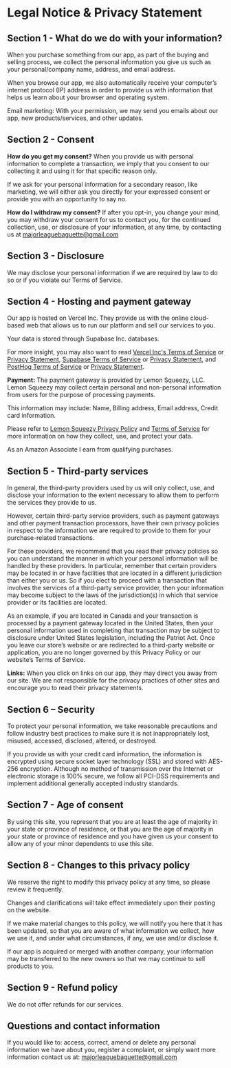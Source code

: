 # Legal Notice & Privacy Statement

## Section 1 - What do we do with your information?

When you purchase something from our app, as part of the buying and selling process, we collect the personal information you give us such as your personal/company name, address, and email address.

When you browse our app, we also automatically receive your computer’s internet protocol (IP) address in order to provide us with information that helps us learn about your browser and operating system.

Email marketing: With your permission, we may send you emails about our app, new products/services, and other updates.

## Section 2 - Consent

**How do you get my consent?**
When you provide us with personal information to complete a transaction, we imply that you consent to our collecting it and using it for that specific reason only.

If we ask for your personal information for a secondary reason, like marketing, we will either ask you directly for your expressed consent or provide you with an opportunity to say no.

**How do I withdraw my consent?**
If after you opt-in, you change your mind, you may withdraw your consent for us to contact you, for the continued collection, use, or disclosure of your information, at any time, by contacting us at majorleaguebaguette@gmail.com

## Section 3 - Disclosure

We may disclose your personal information if we are required by law to do so or if you violate our Terms of Service.

## Section 4 - Hosting and payment gateway

Our app is hosted on Vercel Inc. They provide us with the online cloud-based web that allows us to run our platform and sell our services to you.

Your data is stored through Supabase Inc. databases.

For more insight, you may also want to read [Vercel Inc's Terms of Service](#) or [Privacy Statement](#), [Supabase Terms of Service](#) or [Privacy Statement](#), and [PostHog Terms of Service](#) or [Privacy Statement](#).

**Payment:**
The payment gateway is provided by Lemon Squeezy, LLC. Lemon Squeezy may collect certain personal and non-personal information from users for the purpose of processing payments.

This information may include: Name, Billing address, Email address, Credit card information.

Please refer to [Lemon Squeezy Privacy Policy](#) and [Terms of Service](#) for more information on how they collect, use, and protect your data.

As an Amazon Associate I earn from qualifying purchases.

## Section 5 - Third-party services

In general, the third-party providers used by us will only collect, use, and disclose your information to the extent necessary to allow them to perform the services they provide to us.

However, certain third-party service providers, such as payment gateways and other payment transaction processors, have their own privacy policies in respect to the information we are required to provide to them for your purchase-related transactions.

For these providers, we recommend that you read their privacy policies so you can understand the manner in which your personal information will be handled by these providers. In particular, remember that certain providers may be located in or have facilities that are located in a different jurisdiction than either you or us. So if you elect to proceed with a transaction that involves the services of a third-party service provider, then your information may become subject to the laws of the jurisdiction(s) in which that service provider or its facilities are located.

As an example, if you are located in Canada and your transaction is processed by a payment gateway located in the United States, then your personal information used in completing that transaction may be subject to disclosure under United States legislation, including the Patriot Act. Once you leave our store’s website or are redirected to a third-party website or application, you are no longer governed by this Privacy Policy or our website’s Terms of Service.

**Links:**
When you click on links on our app, they may direct you away from our site. We are not responsible for the privacy practices of other sites and encourage you to read their privacy statements.

## Section 6 – Security

To protect your personal information, we take reasonable precautions and follow industry best practices to make sure it is not inappropriately lost, misused, accessed, disclosed, altered, or destroyed.

If you provide us with your credit card information, the information is encrypted using secure socket layer technology (SSL) and stored with AES-256 encryption. Although no method of transmission over the Internet or electronic storage is 100% secure, we follow all PCI-DSS requirements and implement additional generally accepted industry standards.

## Section 7 - Age of consent

By using this site, you represent that you are at least the age of majority in your state or province of residence, or that you are the age of majority in your state or province of residence and you have given us your consent to allow any of your minor dependents to use this site.

## Section 8 - Changes to this privacy policy

We reserve the right to modify this privacy policy at any time, so please review it frequently.

Changes and clarifications will take effect immediately upon their posting on the website.

If we make material changes to this policy, we will notify you here that it has been updated, so that you are aware of what information we collect, how we use it, and under what circumstances, if any, we use and/or disclose it.

If our app is acquired or merged with another company, your information may be transferred to the new owners so that we may continue to sell products to you.

## Section 9 - Refund policy

We do not offer refunds for our services.

## Questions and contact information

If you would like to: access, correct, amend or delete any personal information we have about you, register a complaint, or simply want more information contact us at: majorleaguebaguette@gmail.com
